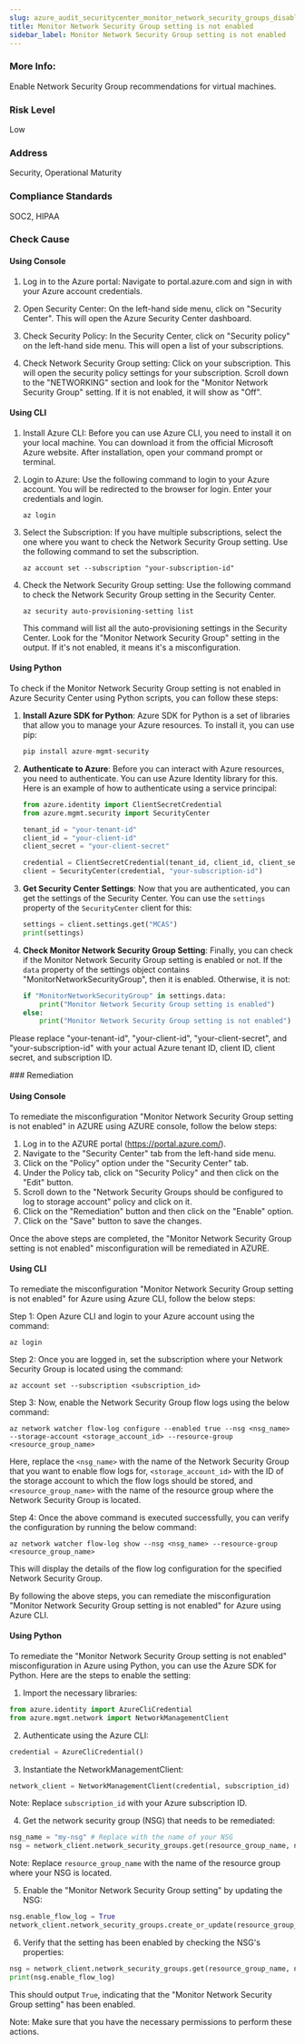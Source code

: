 ```yaml
---
slug: azure_audit_securitycenter_monitor_network_security_groups_disabled
title: Monitor Network Security Group setting is not enabled
sidebar_label: Monitor Network Security Group setting is not enabled
---
```


### More Info:

Enable Network Security Group recommendations for virtual machines.

### Risk Level

Low

### Address

Security, Operational Maturity

### Compliance Standards

SOC2, HIPAA


<Tabs><Tab title='Cause'>
### Check Cause

#### Using Console

1. Log in to the Azure portal: Navigate to portal.azure.com and sign in with your Azure account credentials.

2. Open Security Center: On the left-hand side menu, click on "Security Center". This will open the Azure Security Center dashboard.

3. Check Security Policy: In the Security Center, click on "Security policy" on the left-hand side menu. This will open a list of your subscriptions.

4. Check Network Security Group setting: Click on your subscription. This will open the security policy settings for your subscription. Scroll down to the "NETWORKING" section and look for the "Monitor Network Security Group" setting. If it is not enabled, it will show as "Off".

#### Using CLI

1. Install Azure CLI: Before you can use Azure CLI, you need to install it on your local machine. You can download it from the official Microsoft Azure website. After installation, open your command prompt or terminal.

2. Login to Azure: Use the following command to login to your Azure account. You will be redirected to the browser for login. Enter your credentials and login.
   ```
   az login
   ```
3. Select the Subscription: If you have multiple subscriptions, select the one where you want to check the Network Security Group setting. Use the following command to set the subscription.
   ```
   az account set --subscription "your-subscription-id"
   ```
4. Check the Network Security Group setting: Use the following command to check the Network Security Group setting in the Security Center.
   ```
   az security auto-provisioning-setting list
   ```
   This command will list all the auto-provisioning settings in the Security Center. Look for the "Monitor Network Security Group" setting in the output. If it's not enabled, it means it's a misconfiguration.

#### Using Python

To check if the Monitor Network Security Group setting is not enabled in Azure Security Center using Python scripts, you can follow these steps:

1. **Install Azure SDK for Python**: Azure SDK for Python is a set of libraries that allow you to manage your Azure resources. To install it, you can use pip:

   ```python
   pip install azure-mgmt-security
   ```

2. **Authenticate to Azure**: Before you can interact with Azure resources, you need to authenticate. You can use Azure Identity library for this. Here is an example of how to authenticate using a service principal:

   ```python
   from azure.identity import ClientSecretCredential
   from azure.mgmt.security import SecurityCenter

   tenant_id = "your-tenant-id"
   client_id = "your-client-id"
   client_secret = "your-client-secret"

   credential = ClientSecretCredential(tenant_id, client_id, client_secret)
   client = SecurityCenter(credential, "your-subscription-id")
   ```

3. **Get Security Center Settings**: Now that you are authenticated, you can get the settings of the Security Center. You can use the `settings` property of the `SecurityCenter` client for this:

   ```python
   settings = client.settings.get("MCAS")
   print(settings)
   ```

4. **Check Monitor Network Security Group Setting**: Finally, you can check if the Monitor Network Security Group setting is enabled or not. If the `data` property of the settings object contains "MonitorNetworkSecurityGroup", then it is enabled. Otherwise, it is not:

   ```python
   if "MonitorNetworkSecurityGroup" in settings.data:
       print("Monitor Network Security Group setting is enabled")
   else:
       print("Monitor Network Security Group setting is not enabled")
   ```

Please replace "your-tenant-id", "your-client-id", "your-client-secret", and "your-subscription-id" with your actual Azure tenant ID, client ID, client secret, and subscription ID.

</Tab>


<Tab title='Remediation'>
### Remediation

#### Using Console

To remediate the misconfiguration "Monitor Network Security Group setting is not enabled" in AZURE using AZURE console, follow the below steps:

1. Log in to the AZURE portal (https://portal.azure.com/).
2. Navigate to the "Security Center" tab from the left-hand side menu.
3. Click on the "Policy" option under the "Security Center" tab.
4. Under the Policy tab, click on "Security Policy" and then click on the "Edit" button.
5. Scroll down to the "Network Security Groups should be configured to log to storage account" policy and click on it.
6. Click on the "Remediation" button and then click on the "Enable" option.
7. Click on the "Save" button to save the changes.

Once the above steps are completed, the "Monitor Network Security Group setting is not enabled" misconfiguration will be remediated in AZURE.

#### Using CLI

To remediate the misconfiguration "Monitor Network Security Group setting is not enabled" for Azure using Azure CLI, follow the below steps:

Step 1: Open Azure CLI and login to your Azure account using the command:

```
az login
```

Step 2: Once you are logged in, set the subscription where your Network Security Group is located using the command:

```
az account set --subscription <subscription_id>
```

Step 3: Now, enable the Network Security Group flow logs using the below command:

```
az network watcher flow-log configure --enabled true --nsg <nsg_name> --storage-account <storage_account_id> --resource-group <resource_group_name>
```

Here, replace the `<nsg_name>` with the name of the Network Security Group that you want to enable flow logs for, `<storage_account_id>` with the ID of the storage account to which the flow logs should be stored, and `<resource_group_name>` with the name of the resource group where the Network Security Group is located.

Step 4: Once the above command is executed successfully, you can verify the configuration by running the below command:

```
az network watcher flow-log show --nsg <nsg_name> --resource-group <resource_group_name>
```

This will display the details of the flow log configuration for the specified Network Security Group.

By following the above steps, you can remediate the misconfiguration "Monitor Network Security Group setting is not enabled" for Azure using Azure CLI.

#### Using Python

To remediate the "Monitor Network Security Group setting is not enabled" misconfiguration in Azure using Python, you can use the Azure SDK for Python. Here are the steps to enable the setting:

1. Import the necessary libraries:

```python
from azure.identity import AzureCliCredential
from azure.mgmt.network import NetworkManagementClient
```

2. Authenticate using the Azure CLI:

```python
credential = AzureCliCredential()
```

3. Instantiate the NetworkManagementClient:

```python
network_client = NetworkManagementClient(credential, subscription_id)
```

Note: Replace `subscription_id` with your Azure subscription ID.

4. Get the network security group (NSG) that needs to be remediated:

```python
nsg_name = "my-nsg" # Replace with the name of your NSG
nsg = network_client.network_security_groups.get(resource_group_name, nsg_name)
```

Note: Replace `resource_group_name` with the name of the resource group where your NSG is located.

5. Enable the "Monitor Network Security Group setting" by updating the NSG:

```python
nsg.enable_flow_log = True
network_client.network_security_groups.create_or_update(resource_group_name, nsg_name, nsg)
```

6. Verify that the setting has been enabled by checking the NSG's properties:

```python
nsg = network_client.network_security_groups.get(resource_group_name, nsg_name)
print(nsg.enable_flow_log)
```

This should output `True`, indicating that the "Monitor Network Security Group setting" has been enabled.

Note: Make sure that you have the necessary permissions to perform these actions.




</Tab>
</Tabs>